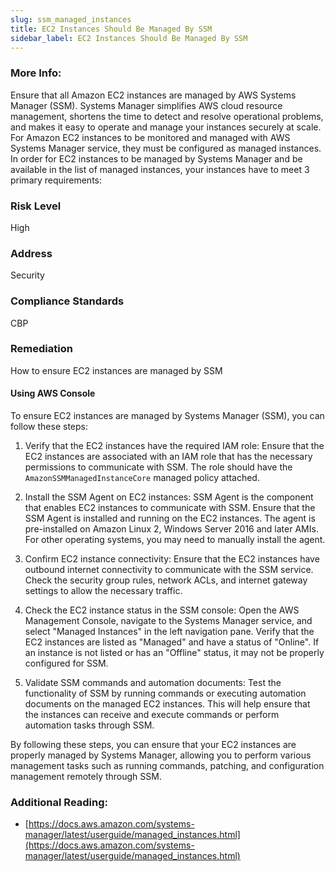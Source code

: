 ```yaml
---
slug: ssm_managed_instances
title: EC2 Instances Should Be Managed By SSM
sidebar_label: EC2 Instances Should Be Managed By SSM
---
```


### More Info:

Ensure that all Amazon EC2 instances are managed by AWS Systems Manager (SSM). Systems Manager simplifies AWS cloud resource management, shortens the time to detect and resolve operational problems, and makes it easy to operate and manage your instances securely at scale. For Amazon EC2 instances to be monitored and managed with AWS Systems Manager service, they must be configured as managed instances. In order for EC2 instances to be managed by Systems Manager and be available in the list of managed instances, your instances have to meet 3 primary requirements:

### Risk Level

High

### Address

Security

### Compliance Standards

CBP

### Remediation

How to ensure EC2 instances are managed by SSM

#### Using AWS Console

To ensure EC2 instances are managed by Systems Manager (SSM), you can follow these steps:

1. Verify that the EC2 instances have the required IAM role: Ensure that the EC2 instances are associated with an IAM role that has the necessary permissions to communicate with SSM. The role should have the `AmazonSSMManagedInstanceCore` managed policy attached.

2. Install the SSM Agent on EC2 instances: SSM Agent is the component that enables EC2 instances to communicate with SSM. Ensure that the SSM Agent is installed and running on the EC2 instances. The agent is pre-installed on Amazon Linux 2, Windows Server 2016 and later AMIs. For other operating systems, you may need to manually install the agent.

3. Confirm EC2 instance connectivity: Ensure that the EC2 instances have outbound internet connectivity to communicate with the SSM service. Check the security group rules, network ACLs, and internet gateway settings to allow the necessary traffic.

4. Check the EC2 instance status in the SSM console: Open the AWS Management Console, navigate to the Systems Manager service, and select "Managed Instances" in the left navigation pane. Verify that the EC2 instances are listed as "Managed" and have a status of "Online". If an instance is not listed or has an "Offline" status, it may not be properly configured for SSM.

5. Validate SSM commands and automation documents: Test the functionality of SSM by running commands or executing automation documents on the managed EC2 instances. This will help ensure that the instances can receive and execute commands or perform automation tasks through SSM.

By following these steps, you can ensure that your EC2 instances are properly managed by Systems Manager, allowing you to perform various management tasks such as running commands, patching, and configuration management remotely through SSM.

### Additional Reading:

- [https://docs.aws.amazon.com/systems-manager/latest/userguide/managed_instances.html](https://docs.aws.amazon.com/systems-manager/latest/userguide/managed_instances.html)

